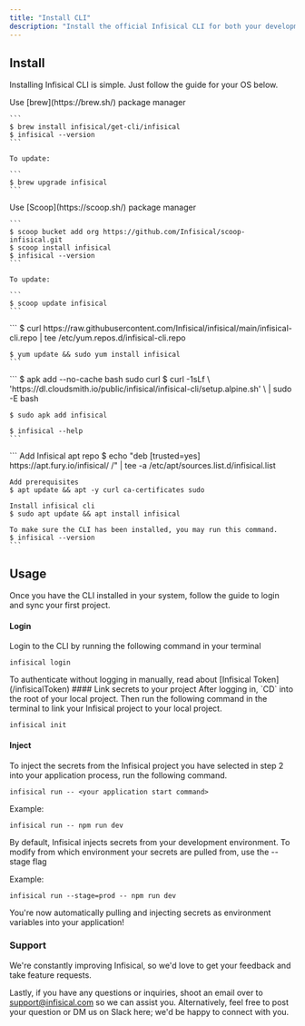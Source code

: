 ```yaml
---
title: "Install CLI"
description: "Install the official Infisical CLI for both your development and production environments"
---
```


## Install

Installing Infisical CLI is simple. Just follow the guide for your OS below.

<Accordion title="Install on MacOS ">
  Use [brew](https://brew.sh/) package manager

	```
	$ brew install infisical/get-cli/infisical  
	$ infisical --version
	```

	To update:

	```
	$ brew upgrade infisical
	```
</Accordion>

<Accordion title="Install on Windows ">
	Use [Scoop](https://scoop.sh/) package manager

	```
	$ scoop bucket add org https://github.com/Infisical/scoop-infisical.git
	$ scoop install infisical
	$ infisical --version
	```

	To update:

	```
	$ scoop update infisical
	```
</Accordion>


<Accordion title="Install on RedHat/CentOS">
	```
	$ curl https://raw.githubusercontent.com/Infisical/infisical/main/infisical-cli.repo | tee /etc/yum.repos.d/infisical-cli.repo 

	$ yum update && sudo yum install infisical
	```
</Accordion>

<Accordion title="Install on Alpine">
	```
	$ apk add --no-cache bash sudo curl
	$ curl -1sLf \
		'https://dl.cloudsmith.io/public/infisical/infisical-cli/setup.alpine.sh' \
		| sudo -E bash

	$ sudo apk add infisical

	$ infisical --help
	```
</Accordion>

<Accordion title="Install on Debian/Ubuntu">
	```
	Add Infisical apt repo 
	$ echo "deb [trusted=yes] https://apt.fury.io/infisical/ /" | tee -a /etc/apt/sources.list.d/infisical.list

	Add prerequisites
	$ apt update && apt -y curl ca-certificates sudo 

	Install infisical cli
	$ sudo apt update && apt install infisical

	To make sure the CLI has been installed, you may run this command.
	$ infisical --version 
	```
</Accordion>

## Usage
Once you have the CLI installed in your system, follow the guide to login and sync your first project.

#### Login
Login to the CLI by running the following command in your terminal

```
infisical login 
```
<Info>
To authenticate without logging in manually, read about [Infisical Token](/infisicalToken)
</Info>
#### Link secrets to your project
After logging in, `CD` into the root of your local project. Then run the following command in the terminal to link your Infisical project to your local project.

```
infisical init 
```

#### Inject 
To inject the secrets from the Infisical project you have selected in step 2 into your application process, run the following command.

```
infisical run -- <your application start command>
```

Example:

```
infisical run -- npm run dev 
```

By default, Infisical injects secrets from your development environment. To modify from which environment your secrets are pulled from, use the --stage flag 

Example:

```
infisical run --stage=prod -- npm run dev 
```

You're now automatically pulling and injecting secrets as environment variables into your application!

### Support
We're constantly improving Infisical, so we'd love to get your feedback and take feature requests.

Lastly, if you have any questions or inquiries, shoot an email over to [support@infisical.com](mailto:support@infisical.com) so we can assist you. Alternatively, feel free to post your question or DM us on Slack here; we'd be happy to connect with you.

